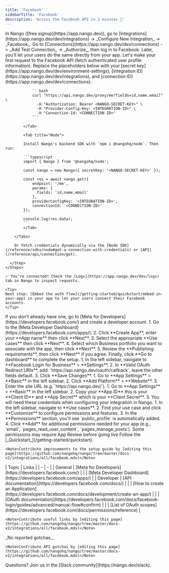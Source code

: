 ```yaml
---
title: 'Facebook'
sidebarTitle: 'Facebook'
description: 'Access the Facebook API in 2 minutes 💨'
---
```


<Tabs>
  <Tab title="🚀 Quickstart">
    <Steps>
      <Step title="Create an integration">
        In Nango ([free signup](https://app.nango.dev)), go to [Integrations](https://app.nango.dev/dev/integrations) -> _Configure New Integration_ -> _Facebook_.
      </Step>
      <Step title="Authorize Facebook">
        Go to [Connections](https://app.nango.dev/dev/connections) -> _Add Test Connection_ -> _Authorize_, then log in to Facebook. Later, you'll let your users do the same directly from your app.
      </Step>
      <Step title="Call the Facebook API">
        Let's make your first request to the Facebook API (fetch authenticated user profile information). Replace the placeholders below with your [secret key](https://app.nango.dev/dev/environment-settings), [integration ID](https://app.nango.dev/dev/integrations), and [connection ID](https://app.nango.dev/dev/connections):
        <Tabs>
            <Tab title="cURL">

                ```bash
                curl "https://api.nango.dev/proxy/me?fields=id,name,email" \
                  -H "Authorization: Bearer <NANGO-SECRET-KEY>" \
                  -H "Provider-Config-Key: <INTEGRATION-ID>" \
                  -H "Connection-Id: <CONNECTION-ID>"
                ```

            </Tab>

            <Tab title="Node">

            Install Nango's backend SDK with `npm i @nangohq/node`. Then run:

            ```typescript
            import { Nango } from '@nangohq/node';

            const nango = new Nango({ secretKey: '<NANGO-SECRET-KEY>' });

            const res = await nango.get({
                endpoint: '/me',
                params: {
                  fields: 'id,name,email'
                },
                providerConfigKey: '<INTEGRATION-ID>',
                connectionId: '<CONNECTION-ID>'
            });

            console.log(res.data);
            ```
            </Tab>

        </Tabs>

        Or fetch credentials dynamically via the [Node SDK](/reference/sdks/node#get-a-connection-with-credentials) or [API](/reference/api/connection/get).

      </Step>
    </Steps>

    ✅ You're connected! Check the [Logs](https://app.nango.dev/dev/logs) tab in Nango to inspect requests.

    <Tip>
    Next step: [Embed the auth flow](/getting-started/quickstart/embed-in-your-app) in your app to let your users connect their Facebook accounts.
    </Tip>
  </Tab>
  <Tab title="🧑‍💻 OAuth app setup">
    <Steps>
      <Step title="Create a Facebook Developer account">
        If you don't already have one, go to [Meta for Developers](https://developers.facebook.com/) and create a developer account.
      </Step>
        <Step title="Create a new app">
          1. Go to the [Meta Developer Dashboard](https://developers.facebook.com/apps/).
          2. Click **Create App**, enter your **App name** then click **Next**.
          3. Select the appropriate **Use cases** then click **Next**.
          4. Select which Business portfolio you want to associate with the app, then click **Next**. 
          5. Review the **Publishing requirements**, then click **Next** if you agree. Finally, click **Go to dashboard** to complete the setup.
        </Step>
      <Step title="Configure OAuth settings">
        1. In the left sidebar, navigate to **Facebook Login for Business** > **Settings**.
        2. In **Valid OAuth Redirect URIs**, add: `https://api.nango.dev/oauth/callback`, leave the other fields default.
        3. Click **Save Changes**.
      </Step>
      <Step title="Add Platform">
        1. Go to **App Settings** > **Basic** in the left sidebar.
        2. Click **Add Platform** > **Website**.
        3. Enter the site URL (e.g. `https://api.nango.dev/`).
      </Step>
      <Step title="Obtain your App credentials">
        1. Go to **App Settings** > **Basic** in the left sidebar.
        2. Copy your **App ID** this is your **Client ID** and **App Secret** which is your **Client Secret**.
        3. You will need these credentials when configuring your integration in Nango.
      </Step>
      <Step title="Configure permissions">
        1. In the left sidebar, navigate to **Use cases**.
        2. Find your use case and click **Customize** to configure permissions and features.
        3. In the **Permissions** section, you'll see `public_profile` is automatically added.
        4. Click **Add** for additional permissions needed for your app (e.g., `email`, `pages_read_user_content`, `pages_manage_posts`).
        <Note> Some permissions may require App Review before going live</Note>
      </Step>
      <Step title="Next">
        Follow the [_Quickstart_](/getting-started/quickstart).
      </Step>
    </Steps>

    <Note>Contribute improvements to the setup guide by [editing this page](https://github.com/nangohq/nango/tree/master/docs-v2/integrations/all/facebook.mdx)</Note>
  </Tab>
  <Tab title="🔗 Useful links">
    | Topic | Links |
    | - | - |
    | General | [Meta for Developers](https://developers.facebook.com/) |
    | | [Meta Developer Dashboard](https://developers.facebook.com/apps/) |
    | Developer | [API documentation](https://developers.facebook.com/docs/) |
    | | [How to create an Application](https://developers.facebook.com/docs/development/create-an-app/) |
    | | [OAuth documentation](https://developers.facebook.com/docs/facebook-login/guides/advanced/manual-flow#confirm) |
    | | [List of OAuth scopes](https://developers.facebook.com/docs/permissions/reference) |

    <Note>Contribute useful links by [editing this page](https://github.com/nangohq/nango/tree/master/docs-v2/integrations/all/facebook.mdx)</Note>
  </Tab>
  <Tab title="🚨 API gotchas">
    _No reported gotchas._

    <Note>Contribute API gotchas by [editing this page](https://github.com/nangohq/nango/tree/master/docs-v2/integrations/all/facebook.mdx)</Note>
  </Tab>
</Tabs>

<Info>
    Questions? Join us in the [Slack community](https://nango.dev/slack).
</Info>
